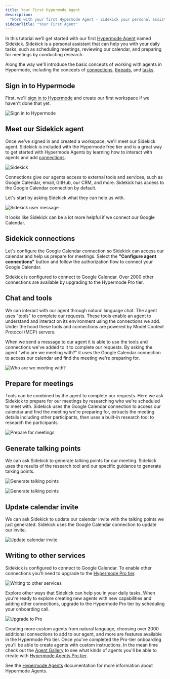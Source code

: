 ```yaml
---
title: Your First Hypermode Agent
description:
  "Work with your first Hypermode Agent - Sidekick your personal assistant"
sidebarTitle: "Your First Agent"
---
```


In this tutorial we'll get started with our first
[Hypermode Agent](/agents/introduction) named Sidekick. Sidekick is a personal
assistant that can help you with your daily tasks, such as scheduling meetings,
reviewing our calendar, and preparing for meetings by conducting research.

Along the way we'll introduce the basic concepts of working with agents in
Hypermode, including the concepts of [connections](/agents/connections),
[threads](/agents/work), and [tasks](/agents/tasks).

## Sign in to Hypermode

First, we'll [sign in to Hypermode](https://hypermode.com/login) and create our
first workspace if we haven't done that yet.

![Sign in to Hypermode](/images/tutorials/first-hypermode-agent/login.png)

## Meet our Sidekick agent

Once we've signed in and created a workspace, we'll meet our Sidekick agent.
Sidekick is included with the Hypermode free tier and is a great way to get
started with Hypermode Agents by learning how to interact with agents and add
[connections](/agents/connections).

![Sidekick](/images/tutorials/first-hypermode-agent/sidekick.png)

Connections give our agents access to external tools and services, such as
Google Calendar, email, GitHub, our CRM, and more. Sidekick has access to the
Google Calendar connection by default.

Let's start by asking Sidekick what they can help us with.

![Sidekick user message](/images/tutorials/first-hypermode-agent/sidekick-message.png)

It looks like Sidekick can be a lot more helpful if we connect our Google
Calendar.

## Sidekick connections

Let's configure the Google Calendar connection so Sidekick can access our
calendar and help us prepare for meetings. Select the **"Configure agent
connections"** button and follow the authorization flow to connect your Google
Calendar.

<Tip>
  Sidekick is configured to connect to Google Calendar. Over 2000 other
  connections are available by upgrading to the Hypermode Pro tier.
</Tip>

## Chat and tools

We can interact with our agent through natural language chat. The agent uses
"tools" to complete our requests. These tools enable an agent to understand and
interact on its environment using the connections we add. Under the hood these
tools and connections are powered by Model Context Protocol (MCP) servers.

When we send a message to our agent it is able to use the tools and connections
we've added to it to complete our requests. By asking the agent "who are we
meeting with?" it uses the Google Calendar connection to access our calendar and
find the meeting we're preparing for.

![Who are we meeting with?](/images/tutorials/first-hypermode-agent/who-meetings.png)

## Prepare for meetings

Tools can be combined by the agent to complete our requests. Here we ask
Sidekick to prepare for our meetings by researching who we're scheduled to meet
with. Sidekick uses the Google Calendar connection to access our calendar and
find the meeting we're preparing for, extracts the meeting details including
other participants, then uses a built-in research tool to research the
participants.

![Prepare for meetings](/images/tutorials/first-hypermode-agent/prepare-for-meetings.png)

## Generate talking points

We can ask Sidekick to generate talking points for our meeting. Sidekick uses
the results of the research tool and our specific guidance to generate talking
points.

![Generate talking points](/images/tutorials/first-hypermode-agent/talking-points-1.png)

![Generate talking points](/images/tutorials/first-hypermode-agent/talking-points.png)

## Update calendar invite

We can ask Sidekick to update our calendar invite with the talking points we
just generated. Sidekick uses the Google Calendar connection to update our
invite.

![Update calendar invite](/images/tutorials/first-hypermode-agent/save-to-calendar.png)

## Writing to other services

Sidekick is configured to connect to Google Calendar. To enable other
connections you'll need to upgrade to the
[Hypermode Pro tier](https://hypermode.com/pricing).

![Writing to other services](/images/tutorials/first-hypermode-agent/save-to-notion.png)

Explore other ways that Sidekick can help you in your daily tasks. When you're
ready to explore creating new agents with new capabilities and adding other
connections, upgrade to the Hypermode Pro tier by scheduling your onboarding
call.

![Upgrade to Pro](images/tutorials/first-hypermode-agent/upgrade-to-pro-button.png)

Creating more custom agents from natural language, choosing over 2000 additional
connections to add to our agent, and more are features available in the
Hypermode Pro tier. Once you've completed the Pro-tier onboarding you'll be able
to create agents with custom instructions. In the mean time check out the
[Agent Gallery](/agents/example-agents) to see what kinds of agents you'll be
able to create with [Hypermode Agents Pro tier](https://hypermode.com/pricing).

See the [Hypermode Agents](/agents/introduction) documentation for more
information about Hypermode Agents.
